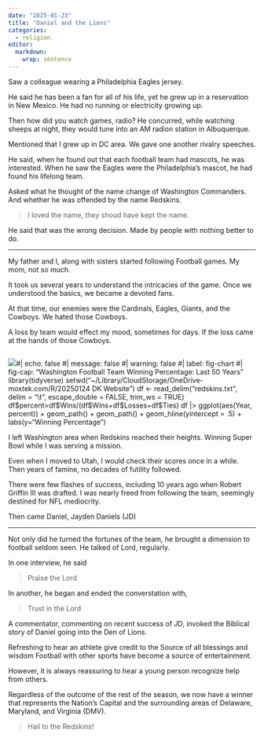 ```yaml
---
date: "2025-01-23"
title: "Daniel and the Lions"
categories:
  - religion
editor: 
  markdown: 
    wrap: sentence
---
```


Saw a colleague wearing a Philadelphia Eagles jersey.

He said he has been a fan for all of his life, yet he grew up in a reservation in New Mexico.
He had no running or electricity growing up.

Then how did you watch games, radio?
He concurred, while watching sheeps at night, they would tune into an AM radion station in Albuquerque.

Mentioned that I grew up in DC area.
We gave one another rivalry speeches.

He said, when he found out that each football team had mascots, he was interested.
When he saw the Eagles were the Philadelphia's mascot, he had found his lifelong team.

Asked what he thought of the name change of Washington Commanders.
And whether he was offended by the name Redskins.

> I loved the name, they shoud have kept the name.

He said that was the wrong decision.
Made by people with nothing better to do.

------------------------------------------------------------------------

My father and I, along with sisters started following Football games.
My mom, not so much.

It took us several years to understand the intricacies of the game.
Once we understood the basics, we became a devoted fans.

At that time, our enemies were the Cardinals, Eagles, Giants, and the Cowboys.
We hated those Cowboys.

A loss by team would effect my mood, sometimes for days.
If the loss came at the hands of those Cowboys.

```r

```

![](images/fig-chart-1.png)#\| echo: false
#\| message: false
#\| warning: false
#\| label: fig-chart
#\| fig-cap: "Washington Football Team Winning Percentage: Last 50 Years"
library(tidyverse)
setwd("\~/Library/CloudStorage/OneDrive-moxtek.com/R/20250124 DK Website")
df \<- read_delim("redskins.txt", delim = "\\t", escape_double = FALSE, trim_ws = TRUE)
df\$percent=df\$Wins/(df\$Wins+df\$Losses+df\$Ties)
df \|\>
ggplot(aes(Year, percent)) +
geom_path() +
geom_path() +
geom_hline(yintercept = .5) +
labs(y="Winning Percentage")

I left Washington area when Redskins reached their heights.
Winning Super Bowl while I was serving a mission.

Even when I moved to Utah, I would check their scores once in a while.
Then years of famine, no decades of futility followed.

There were few flashes of success, including 10 years ago when Robert Griffin III was drafted.
I was nearly freed from following the team, seemingly destined for NFL mediocrity.

Then came Daniel, Jayden Daniels (JD)

------------------------------------------------------------------------

Not only did he turned the fortunes of the team, he brought a dimension to football seldom seen.
He talked of Lord, regularly.

In one interview, he said

> Praise the Lord

In another, he began and ended the converstation with,

> Trust in the Lord

A commentator, commenting on recent success of JD, invoked the Biblical story of Daniel going into the Den of Lions.

Refreshing to hear an athlete give credit to the Source of all blessings and wisdom Football with other sports have become a source of entertainment.

However, it is always reassuring to hear a young person recognize help from others.

Regardless of the outcome of the rest of the season, we now have a winner that represents the Nation's Capital and the surrounding areas of Delaware, Maryland, and Virginia (DMV).

> Hail to the Redskins!
